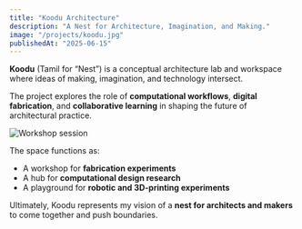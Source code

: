 ```yaml
---
title: "Koodu Architecture"
description: "A Nest for Architecture, Imagination, and Making."
image: "/projects/koodu.jpg"
publishedAt: "2025-06-15"
---
```


**Koodu** (Tamil for “Nest”) is a conceptual architecture lab and workspace where ideas of making, imagination, and technology intersect.  

The project explores the role of **computational workflows**, **digital fabrication**, and **collaborative learning** in shaping the future of architectural practice.  

![Workshop session](/projects/koodu-detail1.jpg)

The space functions as:
- A workshop for **fabrication experiments**  
- A hub for **computational design research**  
- A playground for **robotic and 3D-printing experiments**  

Ultimately, Koodu represents my vision of a **nest for architects and makers** to come together and push boundaries.  
